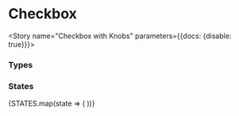 

<Meta component={Checkbox} title="Components/Molecules/Form Controls/Checkbox"/>

# Checkbox
<Description of={Checkbox} />
<Props of={Checkbox}/>

<Story name="Checkbox with Knobs" parameters={{docs: {disable: true}}}>
  <form id="formKnobs">
    <Checkbox
      checked={boolean('checked', false )}
      className={text('className', '')}
      disabled={boolean('disabled', false)}
      errorMsg={text('errorMsg', '')}
      formId={text('formId', 'formKnobs')}
      handleClick={action('`Checkbox with Knobs` onClick event triggered.')}
      label={text('label', 'Accept Terms and Conditions')}
      name={text('name', 'termsAndConditions')}
      value={text('value', 'accepted')}
    />
  </form>
</Story>

### Types
<Preview>
  <Story name="Checkbox Types">
    <form id="formTypes">
      <Checkbox
        checked
        formId="formTypes"
        label="I am checked"
        name="checked"
        value={true}
      />
      <Checkbox
        formId="formTwo"
        label="I am unchecked"
        name="unchecked"
        value={false}
      />
    </form>
  </Story>
</Preview>


### States
<Preview>
  <Story name="Checkbox States">
    <form id="formStates">
      {STATES.map(state => (
        <Checkbox
          disabled={state === 'disabled'}
          errorMsg={state === 'error' ? "There is an error." : ''}
          formId="formStates"
          key={state}
          label={`${state.charAt(0).toUpperCase()}${state.slice(1)} Checkbox`}
          name={`${state}_checkbox`}
          value={state}
        />
      ))}
    </form>
  </Story>
</Preview>
